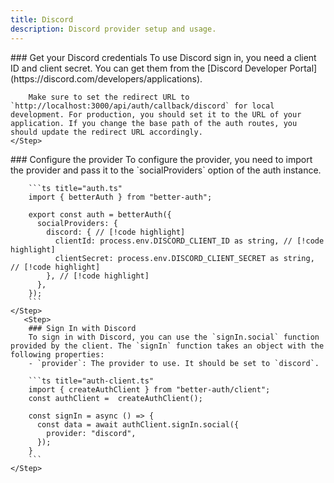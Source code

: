```yaml
---
title: Discord
description: Discord provider setup and usage.
---
```


<Steps>
    <Step>
        ### Get your Discord credentials
        To use Discord sign in, you need a client ID and client secret. You can get them from the [Discord Developer Portal](https://discord.com/developers/applications).

        Make sure to set the redirect URL to `http://localhost:3000/api/auth/callback/discord` for local development. For production, you should set it to the URL of your application. If you change the base path of the auth routes, you should update the redirect URL accordingly.
    </Step>

  <Step>
        ### Configure the provider
        To configure the provider, you need to import the provider and pass it to the `socialProviders` option of the auth instance.

        ```ts title="auth.ts"
        import { betterAuth } from "better-auth";

        export const auth = betterAuth({
          socialProviders: {
            discord: { // [!code highlight]
              clientId: process.env.DISCORD_CLIENT_ID as string, // [!code highlight]
              clientSecret: process.env.DISCORD_CLIENT_SECRET as string, // [!code highlight]
            }, // [!code highlight]
          },
        });
        ```
    </Step>
       <Step>
        ### Sign In with Discord
        To sign in with Discord, you can use the `signIn.social` function provided by the client. The `signIn` function takes an object with the following properties:
        - `provider`: The provider to use. It should be set to `discord`.

        ```ts title="auth-client.ts"
        import { createAuthClient } from "better-auth/client";
        const authClient =  createAuthClient();

        const signIn = async () => {
          const data = await authClient.signIn.social({
            provider: "discord",
          });
        }
        ```
    </Step>
</Steps>
